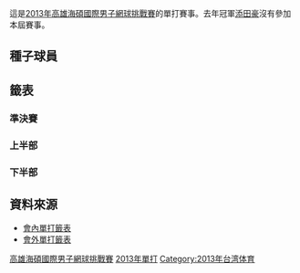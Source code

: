 {{TennisEvents2|2013|高雄海碩國際男子網球挑戰賽|
|champ = {{flagicon|TPE}} [[盧彥勳|盧彥勳]]
|runner = {{flagicon|IND}} [[尤奇·班布里|尤奇·班布里]]
|score  = 6-4, 6-3
}}

{{main|2013年高雄海碩國際男子網球挑戰賽}}

這是[[2013年高雄海碩國際男子網球挑戰賽|2013年高雄海碩國際男子網球挑戰賽]]的單打賽事。去年冠軍[[添田豪|添田豪]]沒有參加本屆賽事。

== 種子球員 ==
{{columns-list|2|
#{{flagicon|TPE}} '''[[盧彥勳|盧彥勳]] (冠軍)
#{{flagicon|USA}} [[傑克·索克|傑克·索克]] ''(四強賽)
#{{flagicon|USA}} [[麥可·羅素|麥可·羅素]] (第一輪, 退賽)
#{{flagicon|COL}} [[Alejandro_González_(tennis)|Alejandro González]] ''(八強賽)
#{{flagicon|USA}} [[拉傑夫·拉姆|拉傑夫·拉姆]] (第一輪)
#{{flagicon|AUS}} [[馬修·伊布登|馬修·伊布登]] ''(四強賽)
#{{flagicon|JPN}} [[杉田祐一|杉田祐一]] ''(第二輪)
#{{flagicon|TPE}} [[王宇佐|王宇佐]] ''(八強賽, 退賽)
}}

==籤表==
{{Draw key}}

===準決賽===
{{4TeamBracket-Tennis3-v2
| RD1=四強
| RD2=決賽
| team-width=175
| RD1-seed1=1
| RD1-team1={{flagicon|TPE}} [[盧彥勳|盧彥勳]]
| RD1-score1-1='''6
| RD1-score1-2='''6
| RD1-score1-3=
| RD1-seed2=6
| RD1-team2={{flagicon|AUS}} [[馬修·伊布登|馬修·伊布登]]
| RD1-score2-1=4
| RD1-score2-2=4
| RD1-score2-3=
| RD1-seed3=Q
| RD1-team3='''{{flagicon|IND}} [[尤奇·班布里|尤奇·班布里]]
| RD1-score3-1=6<sup>10</sup>
| RD1-score3-2='''7
| RD1-score3-3='''6
| RD1-seed4=2
| RD1-team4={{flagicon|USA}} [[傑克·索克|傑克·索克]]
| RD1-score4-1='''7<sup>12</sup>
| RD1-score4-2=5
| RD1-score4-3=3
| RD2-seed1=1
| RD2-team1='''{{flagicon|TPE}} [[盧彥勳|盧彥勳]]
| RD2-score1-1='''6
| RD2-score1-2='''6
| RD2-score1-3= 
| RD2-seed2=Q
| RD2-team2={{flagicon|IND}} [[尤奇·班布里|尤奇·班布里]]
| RD2-score2-1=4
| RD2-score2-2=3
| RD2-score2-3= 
}}

===上半部===
{{16TeamBracket-Compact-Tennis3-Byes 
| RD1=第一輪
| RD2=第二輪
| RD3=八強
| RD4=四強

| RD1-seed01=1
| RD1-team01='''{{flagicon|TPE}} [[盧彥勳|盧彥勳]]
| RD1-score01-1='''6
| RD1-score01-2='''6
| RD1-score01-3=
| RD1-seed02=
| RD1-team02={{flagicon|THA}} [[達賴·午東措克|達賴·午東措克]]
| RD1-score02-1=4
| RD1-score02-2=1
| RD1-score02-3=

| RD1-seed03= 
| RD1-team03='''{{flagicon|TPE}} 黃亮祺
| RD1-score03-1='''6
| RD1-score03-2='''4
| RD1-score03-3=
| RD1-seed04=
| RD1-team04={{flagicon|KOR}} 南軍雄
| RD1-score04-1=0
| RD1-score04-2=2<sup>r</sup>
| RD1-score04-3=

| RD1-seed05= 
| RD1-team05='''{{flagicon|JPN}} [[守屋宏紀|守屋宏紀]]
| RD1-score05-1='''6
| RD1-score05-2='''6
| RD1-score05-3=
| RD1-seed06=
| RD1-team06={{flagicon|TPE}} [[陳迪_(網球運動員)|陳迪]]
| RD1-score06-1=3
| RD1-score06-2=3
| RD1-score06-3=

| RD1-seed07=Q
| RD1-team07={{flagicon|JPN}} 松井俊英
| RD1-score07-1=1
| RD1-score07-2=4
| RD1-score07-3=
| RD1-seed08=8
| RD1-team08='''{{flagicon|TPE}} [[王宇佐|王宇佐]]
| RD1-score08-1='''6
| RD1-score08-2='''6
| RD1-score08-3=

| RD1-seed09=3
| RD1-team09={{flagicon|USA}} [[麥可·羅素|麥可·羅素]]
| RD1-score09-1='''7<sup>7</sup>
| RD1-score09-2=1<sup>r</sup>
| RD1-score09-3=
| RD1-seed10=
| RD1-team10='''{{flagicon|KOR}} [[林永奎|林永奎]]
| RD1-score10-1=6<sup>3</sup>
| RD1-score10-2='''4
| RD1-score10-3=

| RD1-seed11=WC
| RD1-team11={{flagicon|TPE}} [[王介甫|王介甫]]
| RD1-score11-1=5
| RD1-score11-2=4
| RD1-score11-3=
| RD1-seed12=WC
| RD1-team12='''{{flagicon|TPE}} [[楊宗樺|楊宗樺]]
| RD1-score12-1='''7
| RD1-score12-2='''6
| RD1-score12-3=

| RD1-seed13=WC
| RD1-team13={{flagicon|TPE}} [[彭賢尹|彭賢尹]]
| RD1-score13-1=3
| RD1-score13-2=6<sup>3</sup>
| RD1-score13-3=
| RD1-seed14=
| RD1-team14='''{{flagicon|KOR}} 鄭石英 
| RD1-score14-1='''6
| RD1-score14-2='''7<sup>7</sup>
| RD1-score14-3=

| RD1-seed15=
| RD1-team15={{flagicon|NZL}} [[邁克爾·維納斯|邁克爾·維納斯]]
| RD1-score15-1=3
| RD1-score15-2=4
| RD1-score15-3=
| RD1-seed16=6
| RD1-team16='''{{flagicon|AUS}} [[馬修·伊布登|馬修·伊布登]]
| RD1-score16-1='''6
| RD1-score16-2='''6
| RD1-score16-3=

| RD2-seed01=1
| RD2-team01={{flagicon|TPE}} [[盧彥勳|盧彥勳]]
| RD2-score01-1='''6
| RD2-score01-2='''6
| RD2-score01-3=
| RD2-seed02=
| RD2-team02={{flagicon|TPE}} 黃亮祺
| RD2-score02-1=1
| RD2-score02-2=2
| RD2-score02-3=

| RD2-seed03= 
| RD2-team03={{flagicon|JPN}} [[守屋宏紀|守屋宏紀]]
| RD2-score03-1=3
| RD2-score03-2='''6
| RD2-score03-3=2
| RD2-seed04=8
| RD2-team04='''{{flagicon|TPE}} [[王宇佐|王宇佐]]
| RD2-score04-1='''6
| RD2-score04-2=3
| RD2-score04-3='''6

| RD2-seed05= 
| RD2-team05='''{{flagicon|KOR}} [[林永奎|林永奎]]
| RD2-score05-1=3
| RD2-score05-2='''7<sup>9</sup>
| RD2-score05-3='''6
| RD2-seed06=WC
| RD2-team06={{flagicon|TPE}} [[楊宗樺|楊宗樺]]
| RD2-score06-1='''6
| RD2-score06-2=6<sup>7</sup>
| RD2-score06-3=4

| RD2-seed07= 
| RD2-team07={{flagicon|KOR}} 鄭石英 
| RD2-score07-1=3
| RD2-score07-2=2
| RD2-score07-3=
| RD2-seed08=6
| RD2-team08='''{{flagicon|AUS}} [[馬修·伊布登|馬修·伊布登]]
| RD2-score08-1='''6
| RD2-score08-2='''6
| RD2-score08-3=

| RD3-seed01=1
| RD3-team01='''{{flagicon|TPE}} [[盧彥勳|盧彥勳]]
| RD3-score01-1='''6
| RD3-score01-2=0
| RD3-score01-3=
| RD3-seed02=8
| RD3-team02={{flagicon|TPE}} [[王宇佐|王宇佐]]
| RD3-score02-1=4
| RD3-score02-2=0<sup>r</sup>
| RD3-score02-3=

| RD3-seed03= 
| RD3-team03={{flagicon|KOR}} [[林永奎|林永奎]]
| RD3-score03-1=1
| RD3-score03-2=2
| RD3-score03-3=
| RD3-seed04=6
| RD3-team04='''{{flagicon|AUS}} [[馬修·伊布登|馬修·伊布登]]
| RD3-score04-1='''6
| RD3-score04-2='''6
| RD3-score04-3=

| RD4-seed01=1
| RD4-team01={{flagicon|TPE}} [[盧彥勳|盧彥勳]]
| RD4-score01-1='''6
| RD4-score01-2='''6
| RD4-score01-3=
| RD4-seed02=6
| RD4-team02={{flagicon|AUS}} [[馬修·伊布登|馬修·伊布登]]
| RD4-score02-1=4
| RD4-score02-2=4
| RD4-score02-3=
}}

===下半部===
{{16TeamBracket-Compact-Tennis3-Byes 
| RD1=第一輪
| RD2=第二輪
| RD3=八強
| RD4=四強

| RD1-seed01=7
| RD1-team01='''{{flagicon|JPN}} [[杉田祐一|杉田祐一]]
| RD1-score01-1='''6
| RD1-score01-2='''6
| RD1-score01-3=
| RD1-seed02=Q
| RD1-team02={{flagicon|JPN}} 內山康孝
| RD1-score02-1=2
| RD1-score02-2=4
| RD1-score02-3=

| RD1-seed03=Q
| RD1-team03='''{{flagicon|IND}} [[尤奇·班布里|尤奇·班布里]]
| RD1-score03-1='''7<sup>10</sup>
| RD1-score03-2='''6
| RD1-score03-3=
| RD1-seed04=
| RD1-team04={{flagicon|ISR}} [[Amir_Weintraub|A Weintraub]]
| RD1-score04-1=6<sup>8</sup>
| RD1-score04-2=1
| RD1-score04-3=

| RD1-seed05= 
| RD1-team05='''{{flagicon|JPN}} 關口周一
| RD1-score05-1='''7<sup>8</sup>
| RD1-score05-2='''6
| RD1-score05-3=
| RD1-seed06=WC
| RD1-team06={{flagicon|TPE}} [[李欣翰|李欣翰]]
| RD1-score06-1=6<sup>6</sup>
| RD1-score06-2=4
| RD1-score06-3=

| RD1-seed07=Q
| RD1-team07={{flagicon|KOR}} Chung Hyeon
| RD1-score07-1=6<sup>4</sup>
| RD1-score07-2=4
| RD1-score07-3=
| RD1-seed08=4
| RD1-team08=''''{{flagicon|COL}} [[Alejandro_González_(tennis)|A González]]
| RD1-score08-1='''7<sup>7</sup>
| RD1-score08-2='''6
| RD1-score08-3=

| RD1-seed09=5
| RD1-team09={{flagicon|USA}} [[拉傑夫·拉姆|拉傑夫·拉姆]]
| RD1-score09-1=3
| RD1-score09-2=4
| RD1-score09-3=
| RD1-seed10=
| RD1-team10='''{{flagicon|AUS}} [[Greg_Jones_(tennis)|G Jones]]
| RD1-score10-1='''6
| RD1-score10-2='''6
| RD1-score10-3=

| RD1-seed11=
| RD1-team11={{flagicon|JPN}} [[近藤大生|近藤大生]]
| RD1-score11-1=4
| RD1-score11-2=5
| RD1-score11-3=
| RD1-seed12=
| RD1-team12='''{{flagicon|AUS}} [[John-Patrick_Smith|J-P Smith]]
| RD1-score12-1='''6
| RD1-score12-2='''7
| RD1-score12-3=

| RD1-seed13=
| RD1-team13='''{{flagicon|COL}} [[Nicolás_Barrientos|N Barrientos]]
| RD1-score13-1='''6
| RD1-score13-2='''6
| RD1-score13-3=
| RD1-seed14=
| RD1-team14={{flagicon|KOR}} 南智惺
| RD1-score14-1=4
| RD1-score14-2=3
| RD1-score14-3=

| RD1-seed15=
| RD1-team15={{flagicon|NZL}} [[Jose_Rubin_Statham|J Statham]]
| RD1-score15-1=4
| RD1-score15-2=2
| RD1-score15-3=
| RD1-seed16=2
| RD1-team16='''{{flagicon|USA}} [[傑克·索克|傑克·索克]]
| RD1-score16-1='''6
| RD1-score16-2='''6
| RD1-score16-3=

| RD2-seed01=7
| RD2-team01={{flagicon|JPN}} [[杉田祐一|杉田祐一]]
| RD2-score01-1=6<sup>5</sup>
| RD2-score01-2=5
| RD2-score01-3=
| RD2-seed02=Q
| RD2-team02='''{{flagicon|IND}} [[尤奇·班布里|尤奇·班布里]]
| RD2-score02-1='''7<sup>7</sup>
| RD2-score02-2='''7
| RD2-score02-3=

| RD2-seed03= 
| RD2-team03={{flagicon|JPN}} 關口周一
| RD2-score03-1=6<sup>5</sup>
| RD2-score03-2=4
| RD2-score03-3=
| RD2-seed04=4
| RD2-team04='''{{flagicon|COL}} [[Alejandro_González_(tennis)|A González]]
| RD2-score04-1='''7<sup>7</sup>
| RD2-score04-2='''6
| RD2-score04-3=

| RD2-seed05= 
| RD2-team05={{flagicon|AUS}} [[Greg_Jones_(tennis)|G Jones]]
| RD2-score05-1=4
| RD2-score05-2=4
| RD2-score05-3=
| RD2-seed06=
| RD2-team06='''{{flagicon|AUS}} [[John-Patrick_Smith|J-P Smith]]
| RD2-score06-1='''6
| RD2-score06-2='''6
| RD2-score06-3=

| RD2-seed07= 
| RD2-team07={{flagicon|COL}} [[Nicolás_Barrientos|N Barrientos]]
| RD2-score07-1=4
| RD2-score07-2=2
| RD2-score07-3=
| RD2-seed08=2
| RD2-team08='''{{flagicon|USA}} [[傑克·索克|傑克·索克]]
| RD2-score08-1='''6
| RD2-score08-2='''6
| RD2-score08-3=

| RD3-seed01=Q
| RD3-team01='''{{flagicon|IND}} [[尤奇·班布里|尤奇·班布里]]
| RD3-score01-1='''6
| RD3-score01-2=2
| RD3-score01-3='''6
| RD3-seed02=4
| RD3-team02={{flagicon|COL}} [[Alejandro_González_(tennis)|A González]]
| RD3-score02-1=3
| RD3-score02-2='''6
| RD3-score02-3=2

| RD3-seed03= 
| RD3-team03={{flagicon|AUS}} [[John-Patrick_Smith|J-P Smith]]
| RD3-score03-1=6<sup>7</sup>
| RD3-score03-2=3
| RD3-score03-3=
| RD3-seed04=2
| RD3-team04='''{{flagicon|USA}} [[傑克·索克|傑克·索克]]
| RD3-score04-1='''7<sup>9</sup>
| RD3-score04-2='''6
| RD3-score04-3=

| RD4-seed01=Q
| RD4-team01='''{{flagicon|IND}} [[尤奇·班布里|尤奇·班布里]]
| RD4-score01-1=6<sup>10</sup>
| RD4-score01-2='''7
| RD4-score01-3='''6
| RD4-seed02=2
| RD4-team02={{flagicon|USA}} [[傑克·索克|傑克·索克]]
| RD4-score02-1='''7<sup>12</sup>
| RD4-score02-2=5
| RD4-score02-3=3
}}

== 資料來源 ==
* [http://www.atpworldtour.com/posting/2013/6490/mds.pdf 會內單打籤表]{{Wayback|url=http://www.atpworldtour.com/posting/2013/6490/mds.pdf |date=20150924172958 }}{{en}}
* [http://www.atpworldtour.com/posting/2013/6490/qs.pdf 會外單打籤表]{{Wayback|url=http://www.atpworldtour.com/posting/2013/6490/qs.pdf |date=20131105134415 }}{{en}}

[[Category:2013年ATP挑戰賽|高雄海碩國際男子網球挑戰賽]]
[[Category:高雄海碩網球公開賽|2013年單打]]
[[Category:2013年台湾体育|Category:2013年台湾体育]]